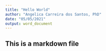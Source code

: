 ```yaml
---
title: "Hello World"
author: "Angelica Carreira dos Santos, PhD"
date: "05/05/2021"
output: word_document
---
```


## This is a markdown file